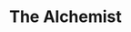 ---
authors:
  - "Paulo Coelho"
title: "The Alchemist"
headline: "A philosophical adventure about following your dreams and listening to your heart."
image_url: "/the_alchemist.jpeg"
date_published: 1988-04-15
date_started: 2025-05-19
date_finished: 2025-05-28
rating: 5
genres:
  - "fiction"
  - "fantasy"
  - "philosophy"
  - "self help"
  - "novels"
  - "spirituality"
  - "adventure"
  - "literature"
format: "paperback"
language: "english"
original_language: "portuguese"
translators:
  - "Alan R. Clarke"
word_count: 59696
---